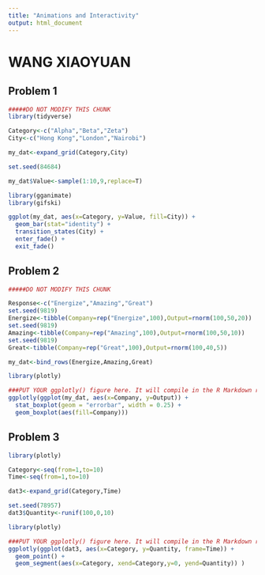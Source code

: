 ```yaml
---
title: "Animations and Interactivity"
output: html_document
---
```


# WANG XIAOYUAN

## Problem 1

```r

#####DO NOT MODIFY THIS CHUNK
library(tidyverse)

Category<-c("Alpha","Beta","Zeta")
City<-c("Hong Kong","London","Nairobi")

my_dat<-expand_grid(Category,City)

set.seed(84684)

my_dat$Value<-sample(1:10,9,replace=T)
```

```r

library(gganimate)
library(gifski)

ggplot(my_dat, aes(x=Category, y=Value, fill=City)) +
  geom_bar(stat="identity") +
  transition_states(City) +
  enter_fade() +
  exit_fade()

```

## Problem 2

```r

#####DO NOT MODIFY THIS CHUNK

Response<-c("Energize","Amazing","Great")
set.seed(9819)
Energize<-tibble(Company=rep("Energize",100),Output=rnorm(100,50,20))
set.seed(9819)
Amazing<-tibble(Company=rep("Amazing",100),Output=rnorm(100,50,10))
set.seed(9819)
Great<-tibble(Company=rep("Great",100),Output=rnorm(100,40,5))

my_dat<-bind_rows(Energize,Amazing,Great)
```

```r

library(plotly)

###PUT YOUR ggplotly() figure here. It will compile in the R Markdown report.
ggplotly(ggplot(my_dat, aes(x=Company, y=Output)) +
  stat_boxplot(geom = "errorbar", width = 0.25) +  
  geom_boxplot(aes(fill=Company)))
```

## Problem 3

```r

library(plotly)

Category<-seq(from=1,to=10)
Time<-seq(from=1,to=10)

dat3<-expand_grid(Category,Time)

set.seed(78957)
dat3$Quantity<-runif(100,0,10)
```


```r

library(plotly)

###PUT YOUR ggplotly() figure here. It will compile in the R Markdown report.
ggplotly(ggplot(dat3, aes(x=Category, y=Quantity, frame=Time)) + 
  geom_point() +
  geom_segment(aes(x=Category, xend=Category,y=0, yend=Quantity)) )
```